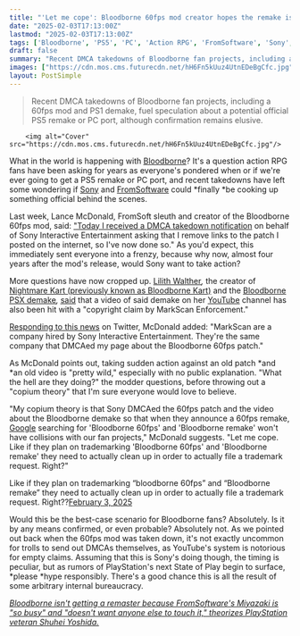 ```yaml
---
title: "'Let me cope': Bloodborne 60fps mod creator hopes the remake is real this time as Sony seemingly sends a DMCA after yet another fan project"
date: "2025-02-03T17:13:00Z"
lastmod: "2025-02-03T17:13:00Z"
tags: ['Bloodborne', 'PS5', 'PC', 'Action RPG', 'FromSoftware', 'Sony', 'Remake', '60fps Mod', 'DMCA', 'YouTube']
draft: false
summary: "Recent DMCA takedowns of Bloodborne fan projects, including a 60fps mod and PS1 demake, fuel speculation about a potential official PS5 remake or PC port, although confirmation remains elusive."
images: ["https://cdn.mos.cms.futurecdn.net/hH6Fn5kUuz4UtnEDeBgCfc.jpg"]
layout: PostSimple
---
```

> Recent DMCA takedowns of Bloodborne fan projects, including a 60fps mod and PS1 demake, fuel speculation about a potential official PS5 remake or PC port, although confirmation remains elusive.


        <img alt="Cover" src="https://cdn.mos.cms.futurecdn.net/hH6Fn5kUuz4UtnEDeBgCfc.jpg"/>
        
What in the world is happening with [<u>Bloodborne</u>](https://www.gamesradar.com/bloodborne-guide-walkthrough/)? It's a question action RPG fans have been asking for years as everyone's pondered when or if we're ever going to get a PS5 remake or PC port, and recent takedowns have left some wondering if [Sony](https://www.gamesradar.com/tag/sony/) and [FromSoftware](https://www.gamesradar.com/tag/fromsoftware/) could *finally *be cooking up something official behind the scenes.

Last week, Lance McDonald, FromSoft sleuth and creator of the Bloodborne 60fps mod, said: [<u>"Today I received a DMCA takedown notification</u>](https://www.gamesradar.com/games/action-rpg/bloodborne-60fps-mod-hit-with-dmca-takedown-4-years-after-it-was-released-and-fans-area-already-huffing-the-copium-that-sonys-about-to-announce-an-official-remaster/) on behalf of Sony Interactive Entertainment asking that I remove links to the patch I posted on the internet, so I've now done so." As you'd expect, this immediately sent everyone into a frenzy, because why now, almost four years after the mod's release, would Sony want to take action? 

More questions have now cropped up. [<u>Lilith Walther</u>](https://www.gamesradar.com/a-fan-made-demake-of-bloodborne-is-turning-it-into-a-ps1-era-game/)*,* the creator of [<u>Nightmare Kart (previously known as Bloodborne Kart)</u>](https://www.gamesradar.com/platforms/pc-gaming/despite-starting-life-as-a-bloodborne-parody-nightmare-kart-is-one-of-the-best-free-games-you-can-play-right-now/) and the [<u>Bloodborne PSX demake</u>](https://www.gamesradar.com/bloodborne-ps1-demake-absolutely-nails-the-father-gascoigne-fight/)*,* [<u>said</u>](https://x.com/b0tster/status/1886110382177067258) that a video of said demake on her [YouTube](https://www.gamesradar.com/tag/youtube/) channel has also been hit with a "copyright claim by MarkScan Enforcement." 

[<u>Responding to this news</u>](https://x.com/manfightdragon/status/1886214740755742901) on Twitter, McDonald added: "MarkScan are a company hired by Sony Interactive Entertainment. They're the same company that DMCAed my page about the Bloodborne 60fps patch."

As McDonald points out, taking sudden action against an old patch *and *an old video is "pretty wild," especially with no public explanation. "What the hell are they doing?" the modder questions, before throwing out a "copium theory" that I'm sure everyone would love to believe. 

"My copium theory is that Sony DMCAed the 60fps patch and the video about the Bloodborne demake so that when they announce a 60fps remake, [Google](https://www.gamesradar.com/tag/google/) searching for 'Bloodborne 60fps' and 'Bloodborne remake' won't have collisions with our fan projects," McDonald suggests. "Let me cope. Like if they plan on trademarking 'Bloodborne 60fps' and 'Bloodborne remake' they need to actually clean up in order to actually file a trademark request. Right?"

Like if they plan on trademarking “bloodborne 60fps” and “Bloodborne remake” they need to actually clean up in order to actually file a trademark request. Right??[February 3, 2025](https://twitter.com/manfightdragon/status/1886240870560899319)

Would this be the best-case scenario for Bloodborne fans? Absolutely. Is it by any means confirmed, or even probable? Absolutely not. As we pointed out back when the 60fps mod was taken down, it's not exactly uncommon for trolls to send out DMCAs themselves, as YouTube's system is notorious for empty claims. Assuming that this is Sony's doing though, the timing is peculiar, but as rumors of PlayStation's next State of Play begin to surface, *please *hype responsibly. There's a good chance this is all the result of some arbitrary internal bureaucracy. 

[<u><em>Bloodborne isn't getting a remaster because FromSoftware's Miyazaki is "so busy" and "doesn't want anyone else to touch it," theorizes PlayStation veteran Shuhei Yoshida.</em></u>](https://www.gamesradar.com/games/action-rpg/bloodborne-isnt-getting-a-remaster-because-fromsoftwares-miyazaki-is-so-busy-and-doesnt-want-anyone-else-to-touch-it-theorizes-playstation-veteran-shuhei-yoshida/)
        